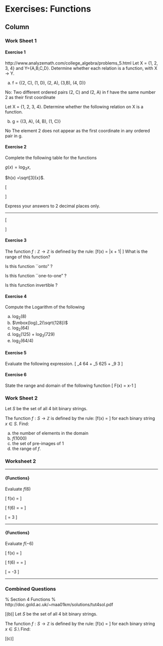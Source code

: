 
Exercises: Functions {data-navmenu="Section 3"}
==================================

Column {.tabset}
-----------------------------



### Work Sheet 1



#### Exercise 1

http://www.analyzemath.com/college_algebra/problems_5.html
Let X = {1, 2, 3, 4} and Y={A,B,C,D}. Determine whether each relation is a function, with X -> Y.


(a) f = {(2, C), (1, D), (2, A), (3,B), (4, D)}

No:  Two different ordered pairs (2, C) and (2, A) in f have the same number 2 as their first coordinate

Let X = {1, 2, 3, 4}. Determine whether the following relation on X is a function.

(b) g = {(3, A), (4, B), (1, C)}

No The element 2 does not appear as the first coordinate in any ordered pair in g.

#### Exercise 2

Complete the following table for the functions 

\item $g(x) = \mbox{log}_3x$,
\item $h(x) =\sqrt[3]{x}$.
 
\[
\begin{array}{|c||c|c|c|c|c|c|}
\hline x &  \phantom{p}1\phantom{p}&  &  &  & 81 &  \\ 
\hline \phantom{p} $g(x)$ \phantom{p}&  & \phantom{p}1\phantom{p} & \phantom{p}2\phantom{p} &  &  &  \phantom{p}5\phantom{p} \\ 
\hline \phantom{p}$h(x)$ \phantom{p}&  &  &  &  3.00 & \phantom{p}\phantom{p}\phantom{p}  &  \\ 
\hline 
\end{array}
\]

Express your answers to 2 decimal places only.

------------------------------------------------------


 
 
\[
\begin{array}{|c||c|c|c|c|c|c|}
\hline x & 1	&	3	&	9	&	27	&	81	&	243	\\ \hline
\phantom{p} g(x) \phantom{p}&0	&	1	&	2	&	3	&	4	&	5	\\ \hline
\phantom{p} h(x) \phantom{p}&  1.00	&	1.44	&	2.08	&	3.00	&	4.33	&	6.24	\\ \hline
\end{array}
\]


#### Exercise 3

The function $f : \mathbb{Z} \rightarrow \mathbb{Z}$ is defined by the rule:
\[f(x) = |x + 1| \]
What is the range of this function?



Is this function ``onto" ?



Is this function ``one-to-one" ?



Is this function invertible ?


#### Exercise 4
 
Compute the Logarithm of the following

a. $\mbox{log}_2(8)$
b. $\mbox{log}_2(\sqrt{128})$
c. $\mbox{log}_2(64)$
d. $\mbox{log}_5(125)$ +   $\mbox{log}_3(729)$
e. $\mbox{log}_2(64/4)$


#### Exercise 5

Evaluate the following expression.
\[ \mbox{Log}_4 64 + \mbox{Log}_5 625 + \mbox{Log}_9 3 \] 

#### Exercise 6

State the range and domain of the following function
\[ F(x) = \lfloor x-1 \rfloor \]


### Work Sheet 2

Let $S$ be the set of all 4 bit binary strings. 

The function $f : S \rightarrow \mathbb{Z}$
is defined by the rule:
\[f(x) = \mbox{the number of zeros in x}\]
for each binary string $x \in S$.
Find:

a. the number of elements in the domain
b. $f(1000)$
c. the set of pre-images of 1
d. the range of $f$.

### Worksheet 2

----------------------------------------

#### {Functions}
Evaluate $f(6)$ 


\[ f(x) = \lfloor \frac{x+1}{2} \rfloor \]


\[ f(6) = \lfloor \frac{\boldsymbol{6}+1}{2}\rfloor = \lfloor  \frac{7}{2}\rfloor\]


\[  \lfloor 3.5 \rfloor  = 3  \]


----------------------------------------

#### {Functions}
Evaluate $f(-6)$ 


\[ f(x) = \lfloor \frac{x+1}{2} \rfloor \]


\[ f(6) = \lfloor \frac{\boldsymbol{-6}+1}{2}\rfloor = \lfloor  \frac{-5}{2}\rfloor\]


\[  \lfloor -2.5 \rfloor  = -3  \]


------------------------------------------------------------------------
### Combined Questions

% Section 4 Functions
% http://doc.gold.ac.uk/~maa01km/solutions/tut4sol.pdf

[(b)] Let $S$ be the set of all 4 bit binary strings. 

The function $f : S \rightarrow \mathbb{Z}$
is defined by the rule:
\[f(x) = \mbox{the number of zeros in x}\]
for each binary string $x \in S$.\\
Find:
\begin{enumerate}
* the number of elements in the domain
* $f(1000)$
* the set of pre-images of 1
* the range of $f$.
\end{enumerate}
[(c)]
